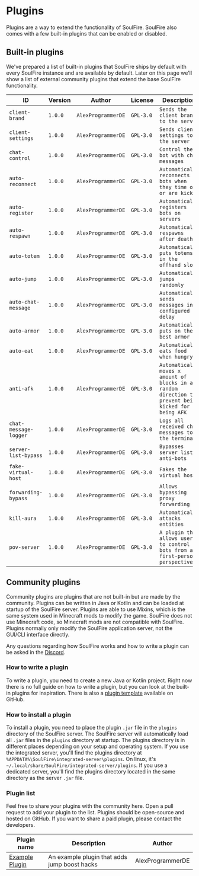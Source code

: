 # Plugins

Plugins are a way to extend the functionality of SoulFire.
SoulFire also comes with a few built-in plugins that can be enabled or disabled.

## Built-in plugins

We've prepared a list of built-in plugins that SoulFire ships by default with every SoulFire instance and are available by default.
Later on this page we'll show a list of external community plugins that extend the base SoulFire functionality.

| ID                    | Version | Author             | License   | Description                                                                                          |
|-----------------------|---------|--------------------|-----------|------------------------------------------------------------------------------------------------------|
| `client-brand`        | `1.0.0` | `AlexProgrammerDE` | `GPL-3.0` | `Sends the client brand to the server`                                                               |
| `client-settings`     | `1.0.0` | `AlexProgrammerDE` | `GPL-3.0` | `Sends client settings to the server`                                                                |
| `chat-control`        | `1.0.0` | `AlexProgrammerDE` | `GPL-3.0` | `Control the bot with chat messages`                                                                 |
| `auto-reconnect`      | `1.0.0` | `AlexProgrammerDE` | `GPL-3.0` | `Automatically reconnects bots when they time out or are kicked`                                     |
| `auto-register`       | `1.0.0` | `AlexProgrammerDE` | `GPL-3.0` | `Automatically registers bots on servers`                                                            |
| `auto-respawn`        | `1.0.0` | `AlexProgrammerDE` | `GPL-3.0` | `Automatically respawns after death`                                                                 |
| `auto-totem`          | `1.0.0` | `AlexProgrammerDE` | `GPL-3.0` | `Automatically puts totems in the offhand slot`                                                      |
| `auto-jump`           | `1.0.0` | `AlexProgrammerDE` | `GPL-3.0` | `Automatically jumps randomly`                                                                       |
| `auto-chat-message`   | `1.0.0` | `AlexProgrammerDE` | `GPL-3.0` | `Automatically sends messages in a configured delay`                                                 |
| `auto-armor`          | `1.0.0` | `AlexProgrammerDE` | `GPL-3.0` | `Automatically puts on the best armor`                                                               |
| `auto-eat`            | `1.0.0` | `AlexProgrammerDE` | `GPL-3.0` | `Automatically eats food when hungry`                                                                |
| `anti-afk`            | `1.0.0` | `AlexProgrammerDE` | `GPL-3.0` | `Automatically moves x amount of blocks in a random direction to prevent being kicked for being AFK` |
| `chat-message-logger` | `1.0.0` | `AlexProgrammerDE` | `GPL-3.0` | `Logs all received chat messages to the terminal`                                                    |
| `server-list-bypass`  | `1.0.0` | `AlexProgrammerDE` | `GPL-3.0` | `Bypasses server list anti-bots`                                                                     |
| `fake-virtual-host`   | `1.0.0` | `AlexProgrammerDE` | `GPL-3.0` | `Fakes the virtual host`                                                                             |
| `forwarding-bypass`   | `1.0.0` | `AlexProgrammerDE` | `GPL-3.0` | `Allows bypassing proxy forwarding`                                                                  |
| `kill-aura`           | `1.0.0` | `AlexProgrammerDE` | `GPL-3.0` | `Automatically attacks entities`                                                                     |
| `pov-server`          | `1.0.0` | `AlexProgrammerDE` | `GPL-3.0` | `A plugin that allows users to control bots from a first-person perspective.`                        |

## Community plugins

Community plugins are plugins that are not built-in but are made by the community.
Plugins can be written in Java or Kotlin and can be loaded at startup of the SoulFire server.
Plugins are able to use Mixins, which is the same system used in Minecraft mods to modify the game.
SoulFire does not use Minecraft code, so Minecraft mods are not compatible with SoulFire.
Plugins normally only modify the SoulFire application server, not the GUI/CLI interface directly.

Any questions regarding how SoulFire works and how to write a plugin can be asked in the [Discord](/discord).

### How to write a plugin

To write a plugin, you need to create a new Java or Kotlin project.
Right now there is no full guide on how to write a plugin, but you can look at the built-in plugins for inspiration.
There is also a [plugin template](https://github.com/AlexProgrammerDE/SoulFirePluginExample) available on GitHub.

### How to install a plugin

To install a plugin, you need to place the plugin `.jar` file in the `plugins` directory of the SoulFire server.
The SoulFire server will automatically load all `.jar` files in the `plugins` directory at startup.
The plugins directory is in different places depending on your setup and operating system.
If you use the integrated server, you'll find the plugins directory at `%APPDATA%\SoulFire\integrated-server\plugins`.
On linux, it's `~/.local/share/SoulFire/integrated-server/plugins`.
If you use a dedicated server,
you'll find the plugins directory located in the same directory as the server `.jar` file.

### Plugin list

Feel free to share your plugins with the community here.
Open a pull request to add your plugin to the list.
Plugins should be open-source and hosted on GitHub.
If you want to share a paid plugin, please contact the developers.

| Plugin name                                                                 | Description                                  | Author           |
|-----------------------------------------------------------------------------|----------------------------------------------|------------------|
| [Example Plugin](https://github.com/AlexProgrammerDE/SoulFirePluginExample) | An example plugin that adds jump boost hacks | AlexProgrammerDE |
